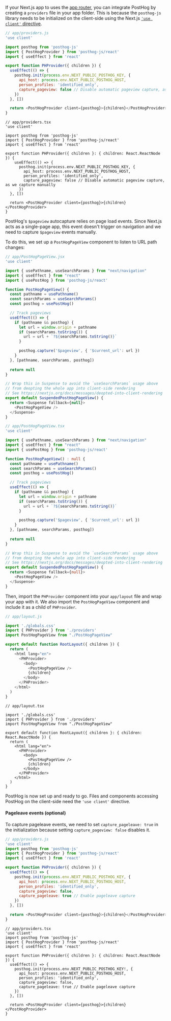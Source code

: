 If your Next.js app to uses the [app router](https://nextjs.org/docs/app), you can integrate PostHog by creating a `providers` file in your app folder. This is because the `posthog-js` library needs to be initialized on the client-side using the Next.js [`'use client'` directive](https://nextjs.org/docs/getting-started/react-essentials#client-components).

<MultiLanguage>

```js
// app/providers.js
'use client'

import posthog from 'posthog-js'
import { PostHogProvider } from 'posthog-js/react'
import { useEffect } from 'react'

export function PHProvider({ children }) {
  useEffect(() => {
    posthog.init(process.env.NEXT_PUBLIC_POSTHOG_KEY, {
      api_host: process.env.NEXT_PUBLIC_POSTHOG_HOST,
      person_profiles: 'identified_only',
      capture_pageview: false // Disable automatic pageview capture, as we capture manually
    })
  }, [])

  return <PostHogProvider client={posthog}>{children}</PostHogProvider>
}
```

```tsx
// app/providers.tsx
'use client'

import posthog from 'posthog-js'
import { PostHogProvider } from 'posthog-js/react'
import { useEffect } from 'react'

export function PHProvider({ children }: { children: React.ReactNode }) {
    useEffect(() => {
      posthog.init(process.env.NEXT_PUBLIC_POSTHOG_KEY, {
        api_host: process.env.NEXT_PUBLIC_POSTHOG_HOST,
        person_profiles: 'identified_only',
        capture_pageview: false // Disable automatic pageview capture, as we capture manually
      })
  }, [])

  return <PostHogProvider client={posthog}>{children}</PostHogProvider>
}
```

</MultiLanguage>

PostHog's `$pageview` autocapture relies on page load events. Since Next.js acts as a single-page app, this event doesn't trigger on navigation and we need to capture `$pageview` events manually. 

To do this, we set up a `PostHogPageView` component to listen to URL path changes:

<MultiLanguage>

```js
// app/PostHogPageView.jsx
'use client'

import { usePathname, useSearchParams } from "next/navigation"
import { useEffect } from "react"
import { usePostHog } from 'posthog-js/react'

function PostHogPageView() {
  const pathname = usePathname()
  const searchParams = useSearchParams()
  const posthog = usePostHog()

  // Track pageviews
  useEffect(() => {
    if (pathname && posthog) {
      let url = window.origin + pathname
      if (searchParams.toString()) {
        url = url + `?${searchParams.toString()}`
      }

      posthog.capture('$pageview', { '$current_url': url })
    }
  }, [pathname, searchParams, posthog])
  
  return null
}

// Wrap this in Suspense to avoid the `useSearchParams` usage above
// from deopting the whole app into client-side rendering
// See https://nextjs.org/docs/messages/deopted-into-client-rendering
export default SuspendedPostHogPageView() {
  return <Suspense fallback={null}>
    <PostHogPageView />
  </Suspense>
}
```

```ts
// app/PostHogPageView.tsx
'use client'

import { usePathname, useSearchParams } from "next/navigation"
import { useEffect } from "react"
import { usePostHog } from 'posthog-js/react'

function PostHogPageView() : null {
  const pathname = usePathname()
  const searchParams = useSearchParams()
  const posthog = usePostHog()

  // Track pageviews
  useEffect(() => {
    if (pathname && posthog) {
      let url = window.origin + pathname
      if (searchParams.toString()) {
        url = url + `?${searchParams.toString()}`
      }

      posthog.capture('$pageview', { '$current_url': url })
    }
  }, [pathname, searchParams, posthog])
  
  return null
}

// Wrap this in Suspense to avoid the `useSearchParams` usage above
// from deopting the whole app into client-side rendering
// See https://nextjs.org/docs/messages/deopted-into-client-rendering
export default SuspendedPostHogPageView() {
  return <Suspense fallback={null}>
    <PostHogPageView />
  </Suspense>
}
```

</MultiLanguage>

Then, import the `PHProvider` component into your `app/layout` file and wrap your app with it. We also import the `PostHogPageView` component and include it as a child of `PHProvider`.

<MultiLanguage>

```js
// app/layout.js

import './globals.css'
import { PHProvider } from './providers'
import PostHogPageView from "./PostHogPageView"

export default function RootLayout({ children }) {
  return (
    <html lang="en">
      <PHProvider>
        <body>
          <PostHogPageView /> 
          {children}
        </body>
      </PHProvider>
    </html>
  )
}
```

```tsx
// app/layout.tsx

import './globals.css'
import { PHProvider } from './providers'
import PostHogPageView from "./PostHogPageView"

export default function RootLayout({ children }: { children: React.ReactNode }) {
  return (
    <html lang="en">
      <PHProvider>
        <body>
          <PostHogPageView /> 
          {children}
        </body>
      </PHProvider>
    </html>
  )
}
```

</MultiLanguage>

PostHog is now set up and ready to go. Files and components accessing PostHog on the client-side need the `'use client'` directive.

#### Pageleave events (optional)

To capture pageleave events, we need to set `capture_pageleave: true` in the initialization because setting `capture_pageview: false` disables it.

<MultiLanguage>

```js
// app/providers.js
'use client'
import posthog from 'posthog-js'
import { PostHogProvider } from 'posthog-js/react'
import { useEffect } from 'react'

export function PHProvider({ children }) {
  useEffect(() => {
    posthog.init(process.env.NEXT_PUBLIC_POSTHOG_KEY, {
      api_host: process.env.NEXT_PUBLIC_POSTHOG_HOST,
      person_profiles: 'identified_only',
      capture_pageview: false,
      capture_pageleave: true // Enable pageleave capture
    })
  }, [])

  return <PostHogProvider client={posthog}>{children}</PostHogProvider>
}
```

```tsx
// app/providers.tsx
'use client'
import posthog from 'posthog-js'
import { PostHogProvider } from 'posthog-js/react'
import { useEffect } from 'react'

export function PHProvider({ children }: { children: React.ReactNode }) {
  useEffect(() => {
    posthog.init(process.env.NEXT_PUBLIC_POSTHOG_KEY!, {
      api_host: process.env.NEXT_PUBLIC_POSTHOG_HOST,
      person_profiles: 'identified_only',
      capture_pageview: false,
      capture_pageleave: true // Enable pageleave capture
    })
  }, [])

  return <PostHogProvider client={posthog}>{children}</PostHogProvider>
}
```

</MultiLanguage>